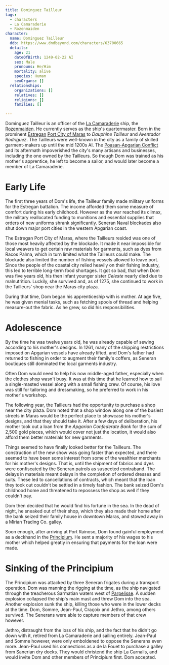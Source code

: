 ```yaml
---
title: Dominguez Tailleur
tags:
  - characters
  - La Camaraderie
  - Rozenmaiden
character:
  name: Dominguez Tailleur
  ddb: https://www.dndbeyond.com/characters/63700665
  details:
    age: 21
    dateOfBirth: 1249-02-22 AI
    sex: Male
    pronouns: He/Him
    mortality: alive
    species: Human
    sexOrgans: []
  relationships:
    organizations: []
    relatives: []
    religions: []
    families: []

---
```


Dominguez Tailleur is an officer of the
[La Camaraderie](/organizations/la-camaraderie/) ship, the
[Rozenmaiden](/vehicles/rozenmaiden/). He currently serves as the ship's
quartermaster. Born in the prominent [Estregan](/locations/estrega/)
[Port City of Maras](/locations/port-maras/) to *Dauphine Tailleur* and
*Aventador Rodriguez*. The Tailleurs were well-known in the city as a family of
skilled garment-makers up until the mid 1200s AI. The
[Poasan-Apgarian Conflict](/events/poasan-apgarian-conflict/) and its
aftermath impoverished the city's many artisans and businesses, including the
one owned by the Tailleurs. So though Dom was trained as his mother's
apprentice, he left to become a sailor, and would later become a member of La
Camaraderie.

# Early Life

The first three years of Dom's life, the Tailleur family made military uniforms
for the Estregan battalion. The income afforded them some measure of comfort
during his early childhood. However as the war reached its climax, the military
reallocated funding to munitions and essential supplies that orders of new
uniforms shrank significantly. Seneran Naval blockades also shut down major port
cities in the western Apgarian coast.

The Estregan Port City of Maras, where the Tailleurs resided was one of those
most heavily affected by the blockade. It made it near impossible for local
weavers to get certain raw materials for garments, such as dyes from Racos
Palma, which in turn limited what the Tailleurs could make. The blockade also
limited the number of fishing vessels allowed to leave port. Since the people of
the coastal city relied heavily on their fishing industry, this led to terrible
long-term food shortages. It got so bad, that when Dom was five years old, his
then infant younger sister *Celeste* nearly died due to malnutrition. Luckily,
she survived and, as of 1275, she continued to work in the Tailleurs' shop near
the Maras city plaza.

During that time, Dom began his apprenticeship with is mother. At age five, he
was given menial tasks, such as fetching spools of thread and helping
measure-out the fabric. As he grew, so did his responsibilities.

# Adolescence

By the time he was twelve years old, he was already capable of sewing according
to his mother's designs. In 1261, many of the shipping restrictions imposed on
Apgarian vessels have already lifted, and Dom's father had returned to fishing
in order to augment their family's coffers, as Seneran boutiques still dominated
the local garments industry.

Often Dom would need to help his now middle-aged father, especially when the
clothes shop wasn't busy. It was at this time that he learned how to sail a
single-masted vessel along with a small fishing crew. Of course, his love was
still for tailoring and dressmaking, so he preferred to work in his mother's
workshop.

The following year, the Tailleurs had the opportunity to purchase a shop near
the city plaza. Dom noted that a shop window along one of the busiest streets in
Maras would be the perfect place to showcase his mother's designs, and that they
should take it. After a few days of deliberation, his mother took out a loan
from the *Apgarian Confederate Bank* for the sum of 2,500 gold pieces, which
would cover not just the location, it would also afford them better materials
for new garments.

Things seemed to have finally looked better for the Tailleurs. The construction
of the new show was going faster than expected, and there seemed to have been
some interest from some of the wealthier merchants for his mother's designs.
That is, until the shipment of fabrics and dyes were confiscated by the Seneran
patrols as suspected contraband. The delays in materials meant delays in the
completion of ordered dresses and suits. These led to cancellations of
contracts, which meant that the loan they took out couldn't be settled in a
timely fashion. The bank seized Dom's childhood home and threatened to repossess
the shop as well if they couldn't pay.

Dom then decided that he would find his fortune in the sea. In the dead of
night, he sneaked out of their shop, which they also made their home after the
bank seized their family house in downtown Maras, and stowed away in a Mirian
Trading Co. galley.

Soon enough, after arriving at Port Rainoso, Dom found gainful employment as a
deckhand in the [Principium](/vehicles/principium/). He sent a majority of
his wages to his mother which helped greatly in ensuring that payments for the
loan were made.

# Sinking of the Principium

The Principium was attacked by three Seneran frigates during a transport
operation. Dom was manning the rigging at the time, as the ship navigated
through the treacherous Sarmatian waters west of
[Parpelisse](/locations/parpelisse/). A sudden explosion collapsed the
ship's main mast and threw Dom into the sea. Another explosion sunk the ship,
killing those who were in the lower decks at the time. Dom, Somme, Jean-Paul,
Craçoix and Jethro, among others survived. The Senerans were able to capture
members of that crew however.

Jethro, distraught from the loss of his ship, and the fact that he didn't go
down with it, retired from La Camaraderie and sailing entirely. Jean-Paul and
Somme however, were only emboldened to oppose the Senerans even more. Jean-Paul
used his connections as a de la Fouet to purchase a galley from Sanerian dry
docks. They would christend the ship La Carnalis, and would invite Dom and other
members of Principium first. Dom accepted.
